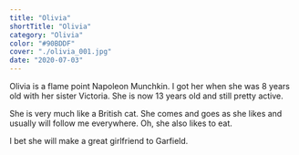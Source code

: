 ```yaml
---
title: "Olivia"
shortTitle: "Olivia"
category: "Olivia"
color: "#90BDDF"
cover: "./olivia_001.jpg"
date: "2020-07-03"
---
```


Olivia is a flame point Napoleon Munchkin. I got her when she was 8 years old with her sister Victoria. She is now 13 years old and still pretty active.

She is very much like a British cat. She comes and goes as she likes and usually will follow me everywhere. Oh, she also likes to eat. 

I bet she will make a great girlfriend to Garfield.